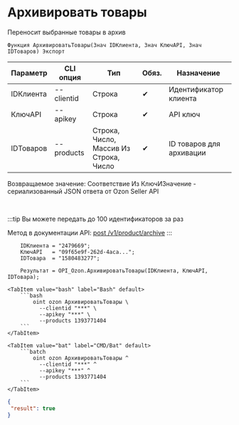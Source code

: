 ﻿---
sidebar_position: 12
---


# Архивировать товары
 Переносит выбранные товары в архив



`Функция АрхивироватьТовары(Знач IDКлиента, Знач КлючAPI, Знач IDТоваров) Экспорт`

  | Параметр | CLI опция | Тип | Обяз. | Назначение |
  |-|-|-|-|-|
  | IDКлиента | --clientid | Строка | &#x2714; | Идентификатор клиента |
  | КлючAPI | --apikey | Строка | &#x2714; | API ключ |
  | IDТоваров | --products | Строка, Число, Массив Из Строка, Число | &#x2714; | ID товаров для архивации |

  
  Возвращаемое значение:   Соответствие Из КлючИЗначение - сериализованный JSON ответа от Ozon Seller API

<br/>

:::tip
Вы можете передать до 100 идентификаторов за раз

Метод в документации API: [post /v1/product/archive](https://docs.ozon.ru/api/seller/#operation/ProductAPI_ProductArchive)
:::
<br/>



```bsl title="Пример использования для 1С:Предприятие/OneScript"
    IDКлиента = "2479669";
    КлючAPI   = "09f65e9f-262d-4aca...";
    IDТовара  = "1580483277";

    Результат = OPI_Ozon.АрхивироватьТовары(IDКлиента, КлючAPI, IDТовара);
```
    

 <Tabs>
  
    <TabItem value="bash" label="Bash" default>
        ```bash
            oint ozon АрхивироватьТовары \
              --clientid "***" \
              --apikey "***" \
              --products 1393771404
        ```
    </TabItem>
  
    <TabItem value="bat" label="CMD/Bat" default>
        ```batch
            oint ozon АрхивироватьТовары ^
              --clientid "***" ^
              --apikey "***" ^
              --products 1393771404
        ```
    </TabItem>
</Tabs>


```json title="Результат"
{
 "result": true
}
```
